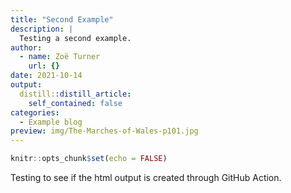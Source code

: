 ```yaml
---
title: "Second Example"
description: |
  Testing a second example.
author:
  - name: Zoë Turner
    url: {}
date: 2021-10-14
output:
  distill::distill_article:
    self_contained: false
categories: 
  - Example blog
preview: img/The-Marches-of-Wales-p101.jpg
---
```



```r
knitr::opts_chunk$set(echo = FALSE)
```

Testing to see if the html output is created through GitHub Action.


